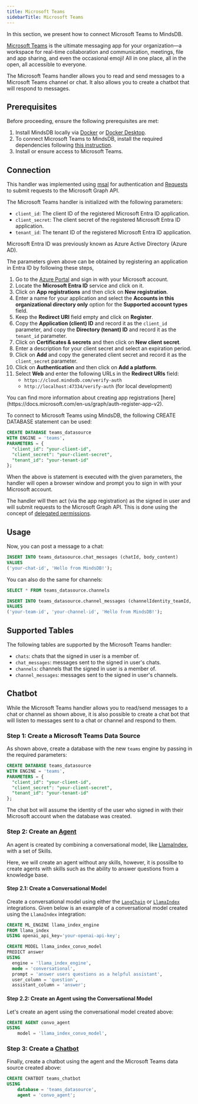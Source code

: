```yaml
---
title: Microsoft Teams
sidebarTitle: Microsoft Teams
---
```


In this section, we present how to connect Microsoft Teams to MindsDB.

[Microsoft Teams](https://www.microsoft.com/en/microsoft-teams/group-chat-software/) is the ultimate messaging app for your organization—a workspace for real-time collaboration and communication, meetings, file and app sharing, and even the occasional emoji! All in one place, all in the open, all accessible to everyone.

The Microsoft Teams handler allows you to read and send messages to a Microsoft Teams channel or chat. It also allows you to create a chatbot that will respond to messages.

## Prerequisites

Before proceeding, ensure the following prerequisites are met:

1. Install MindsDB locally via [Docker](/setup/self-hosted/docker) or [Docker Desktop](/setup/self-hosted/docker-desktop).
2. To connect Microsoft Teams to MindsDB, install the required dependencies following [this instruction](/setup/self-hosted/docker#install-dependencies).
3. Install or ensure access to Microsoft Teams.

## Connection

This handler was implemented using [msal](https://github.com/AzureAD/microsoft-authentication-library-for-python) for authentication and [Requests](https://github.com/psf/requests) to submit requests to the Microsoft Graph API.

The Microsoft Teams handler is initialized with the following parameters:

- `client_id`: The client ID of the registered Microsoft Entra ID application.
- `client_secret`: The client secret of the registered Microsoft Entra ID application.
- `tenant_id`: The tenant ID of the registered Microsoft Entra ID application.

<Note>
Microsoft Entra ID was previously known as Azure Active Directory (Azure AD).
</Note>

The parameters given above can be obtained by registering an application in Entra ID by following these steps,
1. Go to the [Azure Portal](https://portal.azure.com/#home) and sign in with your Microsoft account.
2. Locate the **Microsoft Entra ID** service and click on it.
3. Click on **App registrations** and then click on **New registration**.
4. Enter a name for your application and select the **Accounts in this organizational directory only** option for the **Supported account types** field.
5. Keep the **Redirect URI** field empty and click on **Register**.
6. Copy the **Application (client) ID** and record it as the `client_id` parameter, and copy the **Directory (tenant) ID** and record it as the `tenant_id` parameter.
7. Click on **Certificates & secrets** and then click on **New client secret**.
8. Enter a description for your client secret and select an expiration period.
9. Click on **Add** and copy the generated client secret and record it as the `client_secret` parameter.
10. Click on **Authentication** and then click on **Add a platform**.
11. Select **Web** and enter the following URLs in the **Redirect URIs** field:
    - `https://cloud.mindsdb.com/verify-auth`
    - `http://localhost:47334/verify-auth` (for local development)

<Tip>
You can find more information about creating app registrations [here](https://docs.microsoft.com/en-us/graph/auth-register-app-v2).
</Tip>

To connect to Microsoft Teams using MindsDB, the following CREATE DATABASE statement can be used:

```sql
CREATE DATABASE teams_datasource
WITH ENGINE = 'teams',
PARAMETERS = {
  "client_id": "your-client-id",
  "client_secret": "your-client-secret",
  "tenant_id": "your-tenant-id"
};
```

When the above is statement is executed with the given parameters, the handler will open a browser window and prompt you to sign in with your Microsoft account. 

The handler will then act (via the app registration) as the signed in user and will submit requests to the Microsoft Graph API. This is done using the concept of [delegated permissions](https://docs.microsoft.com/en-us/graph/auth/auth-concepts#delegated-permissions).

## Usage

Now, you can post a message to a chat:

```sql
INSERT INTO teams_datasource.chat_messages (chatId, body_content)
VALUES
('your-chat-id', 'Hello from MindsDB!');
```

You can also do the same for channels:

```sql
SELECT * FROM teams_datasource.channels
```

```sql
INSERT INTO teams_datasource.channel_messages (channelIdentity_teamId, channelIdentity_channelId, body_content)
VALUES
('your-team-id', 'your-channel-id', 'Hello from MindsDB!');
```

## Supported Tables

The following tables are supported by the Microsoft Teams handler:
- `chats`: chats that the signed in user is a member of.
- `chat_messages`: messages sent to the signed in user's chats.
- `channels`: channels that the signed in user is a member of.
- `channel_messages`: messages sent to the signed in user's channels.

## Chatbot

While the Microsoft Teams handler allows you to read/send messages to a chat or channel as shown above, it is also possible to create a chat bot that will listen to messages sent to a chat or channel and respond to them.

### Step 1: Create a Microsoft Teams Data Source

As shown above, create a database with the new `teams` engine by passing in the required parameters:

```sql
CREATE DATABASE teams_datasource
WITH ENGINE = 'teams',
PARAMETERS = {
  "client_id": "your-client-id",
  "client_secret": "your-client-secret",
  "tenant_id": "your-tenant-id"
};
```

<Note>
The chat bot will assume the identity of the user who signed in with their Microsoft account when the database was created.
</Note>

### Step 2: Create an [Agent](https://docs.mindsdb.com/agents/agent)

An agent is created by combining a conversational model, like [LlamaIndex](https://docs.mindsdb.com/integrations/ai-engines/llamaindex), with a set of Skills.

Here, we will create an agent without any skills, however, it is possilbe to create agents with skills such as the ability to answer questions from a knowledge base.

#### Step 2.1: Create a Conversational Model

Create a conversational model using either the [`LangChain`](https://docs.mindsdb.com/integrations/ai-engines/langchain) or [`LlamaIndex`](https://docs.mindsdb.com/integrations/ai-engines/llamaindex) integrations. Given below is an example of a conversational model created using the `LlamaIndex` integration:

```sql
CREATE ML_ENGINE llama_index_engine
FROM llama_index
USING openai_api_key='your-openai-api-key';
```

```sql
CREATE MODEL llama_index_convo_model
PREDICT answer
USING
  engine = 'llama_index_engine',
  mode = 'conversational',
  prompt = 'answer users questions as a helpful assistant',
  user_column = 'question',
  assistant_column = 'answer';
```

#### Step 2.2: Create an Agent using the Conversational Model

Let's create an agent using the conversational model created above:

```sql
CREATE AGENT convo_agent
USING
    model = 'llama_index_convo_model',
```

### Step 3: Create a [Chatbot](https://docs.mindsdb.com/agents/chatbot)

Finally, create a chatbot using the agent and the Microsoft Teams data source created above:

```sql
CREATE CHATBOT teams_chatbot
USING
    database = 'teams_datasource',
    agent = 'convo_agent';
```
